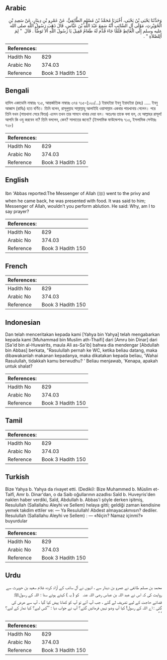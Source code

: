 ## Arabic


<div dir="rtl" lang="ar" style={{fontSize:'larger',backgroundColor:'#f8f9fa',padding:20}}>
وَحَدَّثَنَا يَحْيَى بْنُ يَحْيَى، أَخْبَرَنَا مُحَمَّدُ بْنُ مُسْلِمٍ الطَّائِفِيُّ، عَنْ عَمْرِو بْنِ دِينَارٍ، عَنْ سَعِيدِ بْنِ الْحُوَيْرِثِ، مَوْلَى آلِ السَّائِبِ أَنَّهُ سَمِعَ عَبْدَ اللَّهِ بْنَ عَبَّاسٍ، قَالَ ذَهَبَ رَسُولُ اللَّهِ صلى الله عليه وسلم إِلَى الْغَائِطِ فَلَمَّا جَاءَ قُدِّمَ لَهُ طَعَامٌ فَقِيلَ يَا رَسُولَ اللَّهِ أَلاَ تَوَضَّأُ ‏.‏ قَالَ ‏ "‏ لِمَ أَلِلصَّلاَةِ ‏"‏ ‏.‏
</div>
<div style={{backgroundColor:'#f8f9fa',padding:20, marginBottom: 10}}><table> <thead> <tr> <th>References:</th> <th></th> </tr> </thead> <tbody><tr><td>Hadith No</td><td>829</td></tr><tr><td>Arabic No</td><td>374.03</td></tr><tr><td>Reference</td><td>Book 3 Hadith 150</td></tr></tbody></table></div>

## Bengali


<div dir="ltr" lang="bn" style={{fontSize:'larger',backgroundColor:'#f8f9fa',padding:20}}>
হাদিস একাডেমি নাম্বারঃ ৭১৫, আন্তর্জাতিক নাম্বারঃ ৩৭৪ ৭১৫-(১২০/...) ইয়াহইয়া ইবনু ইয়াহইয়া (রহঃ) ..... ইবনু আব্বাস (রাযিঃ) হতে বর্ণিত। তিনি বলেন, রাসূলুল্লাহ সাল্লাল্লাহু আলাইহি ওয়াসাল্লাম একবার পায়খানায় গেলেন। পরে তিনি যখন (পায়খানা সেরে ফিরে) এলেন তখন তার সামনে খাবার দেয়া হল। অতঃপর তাকে বলা হল, হে আল্লাহর রাসূল! আপনি কি ওযু করবেন না? তিনি বললেন, কেন? সালাতের জন্যে? (ইসলামিক ফাউন্ডেশনঃ ৭১৩, ইসলামিক সেন্টারঃ ৭২৮)
</div>
<div style={{backgroundColor:'#f8f9fa',padding:20, marginBottom: 10}}><table> <thead> <tr> <th>References:</th> <th></th> </tr> </thead> <tbody><tr><td>Hadith No</td><td>829</td></tr><tr><td>Arabic No</td><td>374.03</td></tr><tr><td>Reference</td><td>Book 3 Hadith 150</td></tr></tbody></table></div>

## English


<div dir="ltr" lang="en" style={{fontSize:'larger',backgroundColor:'#f8f9fa',padding:20}}>
Ibn 'Abbas reported:The Messenger of Allah (ﷺ) went to the privy and when he came back, he was presented with food. It was said to him; Messenger of Allah, wouldn't you perform ablution. He said: Why, am I to say prayer?
</div>
<div style={{backgroundColor:'#f8f9fa',padding:20, marginBottom: 10}}><table> <thead> <tr> <th>References:</th> <th></th> </tr> </thead> <tbody><tr><td>Hadith No</td><td>829</td></tr><tr><td>Arabic No</td><td>374.03</td></tr><tr><td>Reference</td><td>Book 3 Hadith 150</td></tr></tbody></table></div>

## French


<div dir="ltr" lang="fr" style={{fontSize:'larger',backgroundColor:'#f8f9fa',padding:20}}>

</div>
<div style={{backgroundColor:'#f8f9fa',padding:20, marginBottom: 10}}><table> <thead> <tr> <th>References:</th> <th></th> </tr> </thead> <tbody><tr><td>Hadith No</td><td>829</td></tr><tr><td>Arabic No</td><td>374.03</td></tr><tr><td>Reference</td><td>Book 3 Hadith 150</td></tr></tbody></table></div>

## Indonesian


<div dir="ltr" lang="id" style={{fontSize:'larger',backgroundColor:'#f8f9fa',padding:20}}>
Dan telah menceritakan kepada kami [Yahya bin Yahya] telah mengabarkan kepada kami [Muhammad bin Muslim ath-Thaifi] dari [Amru bin Dinar] dari [Sa'id bin al-Huwairits, maula Ali as-Sa'ib] bahwa dia mendengar [Abdullah bin Abbas] berkata, "Rasulullah pernah ke WC, ketika beliau datang, maka dibawakanlah makanan kepadanya, maka dikatakan kepada beliau, 'Wahai Rasulullah, tidakkah kamu berwudhu? ' Beliau menjawab, 'Kenapa, apakah untuk shalat?
</div>
<div style={{backgroundColor:'#f8f9fa',padding:20, marginBottom: 10}}><table> <thead> <tr> <th>References:</th> <th></th> </tr> </thead> <tbody><tr><td>Hadith No</td><td>829</td></tr><tr><td>Arabic No</td><td>374.03</td></tr><tr><td>Reference</td><td>Book 3 Hadith 150</td></tr></tbody></table></div>

## Tamil


<div dir="ltr" lang="ta" style={{fontSize:'larger',backgroundColor:'#f8f9fa',padding:20}}>

</div>
<div style={{backgroundColor:'#f8f9fa',padding:20, marginBottom: 10}}><table> <thead> <tr> <th>References:</th> <th></th> </tr> </thead> <tbody><tr><td>Hadith No</td><td>829</td></tr><tr><td>Arabic No</td><td>374.03</td></tr><tr><td>Reference</td><td>Book 3 Hadith 150</td></tr></tbody></table></div>

## Turkish


<div dir="ltr" lang="tr" style={{fontSize:'larger',backgroundColor:'#f8f9fa',padding:20}}>
Bize Yahya b. Yahya da rivayet etti. (Dediki): Bize Muhammed b. Müslim et-Taifî, Amr b. Dinar'dan, o da Saib oğullarının azadlısı Saîd b. Huveyris'den naklen haber verdiki, Saîd, Abdullah b. Abbas'i şöyle derken işitmiş, Resulullah (Sallallahu Aleyhi ve Sellem) helaya gitti; geldiği zaman kendisine yemek takdim ettiler ve: — Ya Resulullah! Abdest almayacakmısın? dediler. Resulullah (Sallallahu Aleyhi ve Sellem) : — «Niçin? Namaz içinmi?» buyurdular
</div>
<div style={{backgroundColor:'#f8f9fa',padding:20, marginBottom: 10}}><table> <thead> <tr> <th>References:</th> <th></th> </tr> </thead> <tbody><tr><td>Hadith No</td><td>829</td></tr><tr><td>Arabic No</td><td>374.03</td></tr><tr><td>Reference</td><td>Book 3 Hadith 150</td></tr></tbody></table></div>

## Urdu


<div dir="rtl" lang="ur" style={{fontSize:'larger',backgroundColor:'#f8f9fa',padding:20}}>
محمد بن مسلم طائفی نے عمرو بن دینار سے ، انہوں نے آل سائب کے آزاد کردہ غلام سعید بن حویرث سے روایت کی کہ اس نے عبد اللہ بن عباس ‌رضی ‌اللہ ‌عنہ ‌ ‌ کو ( یہ ) کہتے ہوئے سنا : اللہ کے رسولﷺ قضائے حاجت کے لیے تشریف لے گئے ، جب آپ آئے تو آپ کو کھانا پیش کیا گیا ، آپ سے عرض کی گئی : اے اللہ کے رسول! کیا آپ وضو نہیں فرمائیں گئے؟ آپ نے جواب دیا : ’’کس لیے؟ کیا نماز کے لیے؟ ‘ ‘
</div>
<div style={{backgroundColor:'#f8f9fa',padding:20, marginBottom: 10}}><table> <thead> <tr> <th>References:</th> <th></th> </tr> </thead> <tbody><tr><td>Hadith No</td><td>829</td></tr><tr><td>Arabic No</td><td>374.03</td></tr><tr><td>Reference</td><td>Book 3 Hadith 150</td></tr></tbody></table></div>